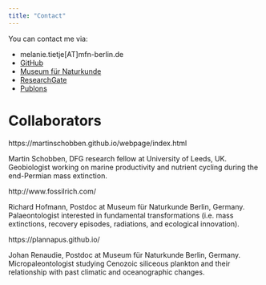 ```yaml
---
title: "Contact"
---
```



You can contact me via:


* melanie.tietje[AT]mfn-berlin.de
* [GitHub](https://github.com/Eryops1)
* [Museum für Naturkunde](https://www.naturkundemuseum.berlin/en/einblicke/mitarbeiter/melanie.tietje)
* [ResearchGate](https://www.researchgate.net/profile/Melanie_Tietje)
* [Publons](https://www.publons.com/a/1629562/)


# Collaborators

https://martinschobben.github.io/webpage/index.html

Martin Schobben, DFG research fellow at University of Leeds, UK. Geobiologist working on marine productivity and nutrient cycling during the end-Permian mass extinction. 

http://www.fossilrich.com/

Richard Hofmann, Postdoc at Museum für Naturkunde Berlin, Germany. Palaeontologist interested in fundamental transformations (i.e. mass extinctions, recovery episodes, radiations, and ecological innovation).

https://plannapus.github.io/

Johan Renaudie, Postdoc at Museum für Naturkunde Berlin, Germany. Micropaleontologist studying Cenozoic siliceous plankton and their relationship with past climatic and oceanographic changes.



<!-- # Comments  -->
<!-- Leave a comment on this page! -->
<!-- ```{r, echo=FALSE} -->
<!-- # this html includes disqus -->
<!-- #htmltools::includeHTML("_layouts/disqus.html") -->

<!-- # this includes the html comment box -->
<!-- htmltools::includeHTML("_layouts/post.html") -->

<!-- ``` -->